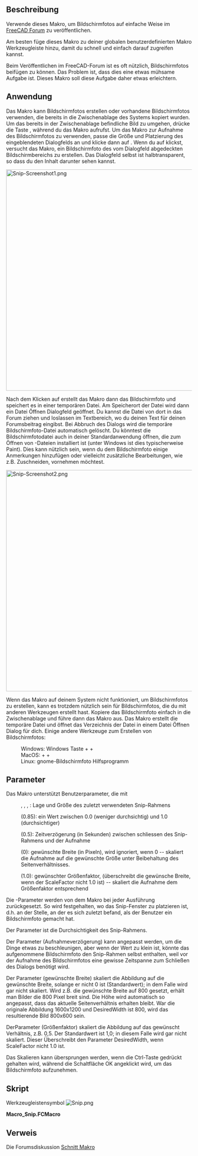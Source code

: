 <languages/>

{{Macro/de
|Name=Bildschirmfoto
|Icon=Snip.png
|Description=Verwende dieses Makro, um Bildschirmfotos im FreeCAD-Forum zu veröffentlichen.<br/> Am besten füge dieses Makro zu deiner globalen benutzerdefinierten Makro-Werkzeugleiste hinzu, damit du schnell und einfach darauf zugreifen kannst.<br/> Wenn du im FreeCAD-Forum veröffentlichst, ist es oft nützlich, Bildschirmfotos einbinden zu können. Das Problem ist, dass dies eine etwas mühsame Aufgabe ist. Dieses Makro soll diese Aufgabe etwas erleichtern.<br/>Das Makro kann Bildschirmfotos machen oder es kann vorhandene Bildschirmfotos verwenden, die bereits in die Zwischenablage des Systems kopiert wurden. Um das bereits in der Zwischenablage befindliche Bild zu umgehen, drücke die Umschalttaste, während du das Makro aufrufst. Um das Makro zur Aufnahme des Bildschirmfotos zu verwenden, passe die Größe und Platzierung des eingeblendeten Dialogfelds an, und klicke dann auf OK. Wenn du auf OK klickst, versucht das Makro, ein Bildschirmfoto des vom Dialogfeld abgedeckten Bildschirmbereichs zu erstellen. Das Dialogfeld selbst ist halbtransparent, so dass du den Inhalt darunter sehen kannst. 
|Author=TheMarkster
|Version=1.3
|Date=2024.07.23
|FCVersion=Alle
|Download=[https://wiki.freecad.org/images/a/a0/Snip.png ToolBar Icon]
|SeeAlso=[[Macro_Copy3DViewToClipboard|Macro Copy3DViewToClipboard]], [[Macro_Screen_Wiki|Macro Screen Wiki]]
|Shortcut=Unter Windows: Windows Key + Shift + S<br/>
Unter Mac: Command + Shift + 4<br/>
Unter Linux: gnome-screenshot utility<br/>
}}

<span id="Description"></span>
==Beschreibung==

Verwende dieses Makro, um Bildschirmfotos auf einfache Weise im [https://forum.freecad.org FreeCAD Forum] zu veröffentlichen.

Am besten füge dieses Makro zu deiner globalen benutzerdefinierten Makro Werkzeugleiste hinzu, damit du schnell und einfach darauf zugreifen kannst.

Beim Veröffentlichen im FreeCAD-Forum ist es oft nützlich, Bildschirmfotos beifügen zu können. Das Problem ist, dass dies eine etwas mühsame Aufgabe ist. Dieses Makro soll diese Aufgabe daher etwas erleichtern.

<span id="Usage"></span>
==Anwendung==

Das Makro kann Bildschirmfotos erstellen oder vorhandene Bildschirmfotos verwenden, die bereits in die Zwischenablage des Systems kopiert wurden. Um das bereits in der Zwischenablage befindliche Bild zu umgehen, drücke die Taste {{KEY|Umschalten}}, während du das Makro aufrufst. Um das Makro zur Aufnahme des Bildschirmfotos zu verwenden, passe die Größe und Platzierung des eingeblendeten Dialogfelds an und klicke dann auf {{Button|OK}}. Wenn du auf {{Button|OK}} klickst, versucht das Makro, ein Bildschirmfoto des vom Dialogfeld abgedeckten Bildschirmbereichs zu erstellen. Das Dialogfeld selbst ist halbtransparent, so dass du den Inhalt darunter sehen kannst.

[[File:Snip-Screenshot1.png|600px]]
{{Caption|Beachte den halbtransparenten Dialog. Es wird nur der Bildschirminhalt unterhalb des Dialogs erfasst.}}

Nach dem Klicken auf {{Button|OK}} erstellt das Makro dann das Bildschirmfoto und speichert es in einer temporären Datei.  Am Speicherort der Datei wird dann ein Datei Öffnen Dialogfeld geöffnet. Du kannst die Datei von dort in das Forum ziehen und loslassen im Textbereich, wo du deinen Text für deinen Forumsbeitrag eingibst. Bei Abbruch des Dialogs wird die temporäre Bildschirmfoto-Datei automatisch gelöscht.  Du könntest die Bildschirmfotodatei auch in deiner Standardanwendung öffnen, die zum Öffnen von {{FileName|.png}}-Dateien installiert ist (unter Windows ist dies typischerweise Paint). Dies kann nützlich sein, wenn du dem Bildschirmfoto einige Anmerkungen hinzufügen oder vielleicht zusätzliche Bearbeitungen, wie z.B. Zuschneiden, vornehmen möchtest.

[[File:Snip-Screenshot2.png|600px]]
{{Caption|Dies ist der Dateiöffnungsdialog, der nach der Aufnahme des Bildschirmfotos automatisch aufklappt. Das Bild kann in das Forum gezogen und losgelassen werden oder es kann zur weiteren Bearbeitung in deiner System-Standardanwendung zum Öffnen von .png-Dateien geöffnet werden. 
Alternativ dazu kannst du auf das Bild rechtsklicken und {{KEY|Öffnen mit..}} mit einer anderen Anwendung deiner Wahl öffnen.}}

Wenn das Makro auf deinem System nicht funktioniert, um Bildschirmfotos zu erstellen, kann es trotzdem nützlich sein für Bildschirmfotos, die du mit anderen Werkzeugen erstellt hast.  Kopiere das Bildschirmfoto einfach in die Zwischenablage und führe dann das Makro aus. Das Makro erstellt die temporäre Datei und öffnet das Verzeichnis der Datei in einem Datei Öffnen Dialog für dich. Einige andere Werkzeuge zum Erstellen von Bildschirmfotos:

: Windows: Windows Taste + {{KEY|Umschalten}} + {{KEY|S}}
: MacOS: {{KEY|Command}} + {{KEY|Umschalten}} + {{KEY|4}}
: Linux: gnome-Bildschirmfoto Hilfsprogramm

<span id="Parameters"></span>
==Parameter==

Das Makro unterstützt Benutzerparameter, die mit {{MenuCommand|Werkzeuge → Parameter bearbeiten... → Plugins → Snip_Macro}}

: {{incode|LastX}}, {{incode|LastY}}, {{incode|LastWidth}}, {{incode|LastHight}}: Lage und Größe des zuletzt verwendeten Snip-Rahmens
: {{incode|WindowOpacity}} (0.85): ein Wert zwischen 0.0 (weniger durchsichtig) und 1.0 (durchsichtiger)
: {{incode|SnipDelay}} (0.5): Zeitverzögerung (in Sekunden) zwischen schliessen des Snip-Rahmens und der Aufnahme
: {{incode|DesiredWidth}} (0): gewünschte Breite (in Pixeln), wird ignoriert, wenn 0 -- skaliert die Aufnahme auf die gewünschte Größe unter Beibehaltung des Seitenverhältnisses.
: {{incode|ScaleFactor}} (1.0): gewünschter Größenfaktor, (überschreibt die gewünsche Breite, wenn der ScaleFactor nicht 1.0 ist) -- skaliert die Aufnahme dem Größenfaktor entsprechend

Die {{incode|Last}}-Parameter werden von dem Makro bei jeder Ausführung zurückgesetzt. So wird festgehalten, wo das Snip-Fenster zu platzieren ist, d.h. an der Stelle, an der es sich zuletzt befand, als der Benutzer ein Bildschirmfoto gemacht hat.

Der Parameter {{incode|WindowOpacity}} ist die Durchsichtigkeit des Snip-Rahmens.

Der Parameter {{incode|SnipDelay}} (Aufnahmeverzögerung) kann angepasst werden, um die Dinge etwas zu beschleunigen, aber wenn der Wert zu klein ist, könnte das aufgenommene Bildschirmfoto den Snip-Rahmen selbst enthalten, weil vor der Aufnahme des Bildschirmfotos eine gewisse Zeitspanne zum Schließen des Dialogs benötigt wird.

Der Parameter {{incode|DesiredWidth}} (gewünschte Breite) skaliert die Abbildung auf die gewünschte Breite, solange er nicht 0 ist (Standardwert); in dem Falle wird gar nicht skaliert. Wird z.B. die gewünschte Breite auf 800 gesetzt, erhält man Bilder die 800 Pixel breit sind. Die Höhe wird automatisch so angepasst, dass das aktuelle Seitenverhältnis erhalten bleibt. War die originale Abbildung 1600x1200 und DesiredWidth ist 800, wird das resultierende Bild 800x600 sein.

DerParameter {{incode|ScaleFactor}} (Größenfaktor) skaliert die Abbildung auf das gewünscht Verhältnis, z.B. 0,5. Der Standardwert ist 1,0; in diesem Falle wird gar nicht skaliert. Dieser Überschreibt den Parameter DesiredWidth, wenn ScaleFactor nicht 1.0 ist.

Das Skalieren kann übersprungen werden, wenn die Ctrl-Taste gedrückt gehalten wird, während die Schaltfläche OK angeklickt wird, um das Bildschirmfoto aufzunehmen.

<span id="Script"></span>
==Skript== 

Werkzeugleistensymbol [[Image:Snip.png]]

'''Macro_Snip.FCMacro'''

{{MacroCode|code=
# -*- coding: utf-8 -*-
"""
***************************************************************************
*   Copyright (c) 2019 <TheMarkster>                                      *
*                                                                         *
*   This file is a supplement to the FreeCAD CAx development system.      *
*                                                                         *
*   This program is free software; you can redistribute it and/or modify  *
*   it under the terms of the GNU Lesser General Public License (LGPL)    *
*   as published by the Free Software Foundation; either version 2 of     *
*   the License, or (at your option) any later version.                   *
*                                                                         *
*   This software is distributed in the hope that it will be useful,      *
*   but WITHOUT ANY WARRANTY; without even the implied warranty of        *
*   MERCHANTABILITY or FITNESS FOR A PARTICULAR PURPOSE. See the          *
*   GNU Library General Public License at http://www.gnu.org/licenses     *
*   for more details.                                                     *
*                                                                         *
*   For more information about the GNU Library General Public License     *
*   write to the Free Software Foundation, Inc., 59 Temple Place,         *
*   Suite 330, Boston, MA  02111-1307 USA                                 *
*                                                                         *
***************************************************************************
"""



"""
Snip Macro

This is a macro to make it easier to post screenshots to the FreeCAD forum.

The forum supports a drag and drop interface -- just drag and drop an image to the
textarea where you type in your post. But it still requires many
tedious steps. This macro is to reduce some of those steps.

You should add the macro to your custom macro toolbar to save as many clicks as possible.

The first thing the macro does is to check if there is an image already saved to the
system clipboard, and if so, it uses that one. To bypass the clipboard, press Shift
while invoking the macro.

"""

__title__ = "Snip"
__author__ = "TheMarkster"
__url__ = ""
__Wiki__ = ""
__date__ = "2024.07.23"
__version__ = 1.3
import FreeCAD
from PySide import QtGui,QtCore
import uuid
import time
import tempfile, os, shutil

# class SnipBox(QtGui.QDialog):
#     def __init__(self, scale, desired_width):
#         QtGui.QDialog.__init__(self)
#         self.scale = scale
#         self.desired_width = desired_width
#
#         self.detailsTextEdit = QtGui.QTextEdit("Details")
#         self.Details = QtGui.QPushButton("Details")
#         self.Scaling = QtGui.QPushButton("Scaling")
#         self.Details.clicked.connect(self.onDetailsClicked)
#         self.Scaling.clicked.connect(self.onScalingClicked)
#         layout = QtGui.QVBoxLayout()
#         layout.addWidget(self.detailsTextEdit)
#         layout.addStretch()
#         buttons = QtGui.QDialogButtonBox(
#             QtGui.QDialogButtonBox.Ok,
#             QtCore.Qt.Horizontal, self)
#         buttons.accepted.connect(self.accept)
#         buttons.rejected.connect(self.reject)
#         buttons.addButton(self.Details, QtGui.QDialogButtonBox.ActionRole)
#         buttons.addButton(self.Scaling, QtGui.QDialogButtonBox.ActionRole)
#         buttons.setCenterButtons(True)
#         layout.addWidget(buttons)
#         self.setLayout(layout)
#         self.detailsTextEdit.setVisible(False)
#
#     def setDetailedText(self, txt):
#         self.detailsTextEdit.setText(txt)
#
#     def setTitle(self, rectwidth, rectheight):
#         if self.scale != 1.0:
#            out_width = rect.width()*scale_factor
#         elif self.desired_width != 0:
#             out_width = desired_width
#         self.setWindowTitle(f"Snip macro v{__version__} {rectwidth} x {rectheight} output width {out_width}")
#
#
#     def onDetailsClicked(self):
#         self.detailsTextEdit.setVisible(not self.detailsTextEdit.isVisible())
#
#     def onScalingClicked(self):
#         pass
#
#     def event(self, e): #credit serge_gubenko of stackoverflow for this
#         result = QtGui.QDialog.event(self, e)
#         self.setMinimumHeight(0)
#         self.setMaximumHeight(16777215)
#         self.setMinimumWidth(0)
#         self.setMaximumWidth(16777215)
#         self.setSizePolicy(QtGui.QSizePolicy.Expanding, QtGui.QSizePolicy.Expanding)
#         textEdit = self.findChild(QtGui.QTextEdit)
#         if textEdit != None :
#             textEdit.setMinimumHeight(0)
#             textEdit.setMaximumHeight(16777215)
#             textEdit.setMinimumWidth(0)
#             textEdit.setMaximumWidth(16777215)
#             textEdit.setSizePolicy(QtGui.QSizePolicy.Expanding, QtGui.QSizePolicy.Expanding)
# #thanks to mario52 for this
#         if result == True:
#             try:
#                 rect = mb.frameGeometry()
#                 rectwidth  = rect.width()
#                 rectheight = rect.height()
#                 mb.setTitle(rectwidth,rectheight)
#
#             except Exception:
#                 None
# ##############
#         return result
class SnipBox(QtGui.QDialog):
    def __init__(self, scale, desired_width):
        QtGui.QDialog.__init__(self)
        self.pg = FreeCAD.ParamGet("User parameter:Plugins/Snip_Macro")
        self.scale = scale
        self.desired_width = desired_width

        self.detailsTextEdit = QtGui.QTextEdit("Details")
        self.Details = QtGui.QPushButton("Details")
        self.Scaling = QtGui.QPushButton("Scaling")
        self.Details.clicked.connect(self.onDetailsClicked)
        self.Scaling.clicked.connect(self.onScalingClicked)

        layout = QtGui.QVBoxLayout()
        layout.addWidget(self.detailsTextEdit)
        layout.addStretch()

        # Scaling widgets
        self.scaleLabel = QtGui.QLabel("Scale:")
        self.scaleSpinBox = QtGui.QDoubleSpinBox()
        self.scaleSpinBox.setDecimals(2)
        self.scaleSpinBox.setSingleStep(0.1)
        self.scaleSpinBox.setValue(self.scale)
        self.scaleSpinBox.valueChanged.connect(self.updateScale)

        self.fixedWidthLabel = QtGui.QLabel("Fixed Width:")
        self.fixedWidthSpinBox = QtGui.QSpinBox()
        self.fixedWidthSpinBox.setRange(0, 10000)
        self.fixedWidthSpinBox.setValue(self.desired_width)
        self.fixedWidthSpinBox.valueChanged.connect(self.updateDesiredWidth)

        self.scaleLayout = QtGui.QVBoxLayout()
        self.scaleText = QtGui.QLabel("Scale values other than 1.0 will override fixed width setting")
        self.scaleLayout.addWidget(self.scaleText)
        scaleHBox1 = QtGui.QHBoxLayout()
        scaleHBox1.addWidget(self.scaleLabel)
        scaleHBox1.addWidget(self.scaleSpinBox)

        scaleHBox2 = QtGui.QHBoxLayout()
        scaleHBox2.addWidget(self.fixedWidthLabel)
        scaleHBox2.addWidget(self.fixedWidthSpinBox)

        self.scaleLayout.addLayout(scaleHBox1)
        self.scaleLayout.addLayout(scaleHBox2)

        self.scaleWidget = QtGui.QWidget()
        self.scaleWidget.setLayout(self.scaleLayout)
        self.scaleWidget.setVisible(False)

        layout.addWidget(self.scaleWidget)

        buttons = QtGui.QDialogButtonBox(
            QtGui.QDialogButtonBox.Ok,
            QtCore.Qt.Horizontal, self)
        buttons.accepted.connect(self.accept)
        buttons.rejected.connect(self.reject)
        buttons.addButton(self.Details, QtGui.QDialogButtonBox.ActionRole)
        buttons.addButton(self.Scaling, QtGui.QDialogButtonBox.ActionRole)
        buttons.setCenterButtons(True)
        layout.addWidget(buttons)
        self.setLayout(layout)
        self.detailsTextEdit.setVisible(False)

    def setDetailedText(self, txt):
        self.detailsTextEdit.setText(txt)

    def setTitle(self, rectwidth, rectheight):
        if self.scale != 1.0:
            out_width = rectwidth * self.scale
        elif self.desired_width != 0:
            out_width = self.desired_width
        self.setWindowTitle(f"Snip macro v{__version__} {rectwidth} x {rectheight} output width {out_width}")

    def onDetailsClicked(self):
        if self.scaleWidget.isVisible():
            self.scaleWidget.setVisible(False)
        self.detailsTextEdit.setVisible(not self.detailsTextEdit.isVisible())

    def onScalingClicked(self):
        if self.detailsTextEdit.isVisible():
            self.detailsTextEdit.setVisible(False)
        self.scaleWidget.setVisible(not self.scaleWidget.isVisible())

    def updateScale(self, value):
        self.scale = value
        self.pg.SetFloat("ScaleFactor", self.scale)

    def updateDesiredWidth(self, value):
        self.desired_width = value
        self.pg.SetInt("DesiredWidth", self.desired_width)

    def event(self, e): #credit serge_gubenko of stackoverflow for this
        result = QtGui.QDialog.event(self, e)
        self.setMinimumHeight(0)
        self.setMaximumHeight(16777215)
        self.setMinimumWidth(0)
        self.setMaximumWidth(16777215)
        self.setSizePolicy(QtGui.QSizePolicy.Expanding, QtGui.QSizePolicy.Expanding)
        textEdit = self.findChild(QtGui.QTextEdit)
        if textEdit != None :
            textEdit.setMinimumHeight(0)
            textEdit.setMaximumHeight(16777215)
            textEdit.setMinimumWidth(0)
            textEdit.setMaximumWidth(16777215)
            textEdit.setSizePolicy(QtGui.QSizePolicy.Expanding, QtGui.QSizePolicy.Expanding)
#thanks to mario52 for this
        if result == True:
            try:
                rect = mb.frameGeometry()
                rectwidth  = rect.width()
                rectheight = rect.height()
                mb.setTitle(rectwidth,rectheight)
            except Exception:
                None
##############
        return result

def get_screen_for_widget(widget):
    screen_geometry = widget.geometry()
    for screen in QtGui.QApplication.screens():
        if screen.geometry().contains(screen_geometry.center()):
            return screen
def get_widget_screen_coordinates(widget):
    screen = get_screen_for_widget(widget)
    widget_geometry = widget.geometry()
    screen_geometry = screen.geometry()
    return QtCore.QRect(widget_geometry.x() - screen_geometry.x(),
                        widget_geometry.y() - screen_geometry.y(),
                        widget_geometry.width(),
                        widget_geometry.height())


pg = FreeCAD.ParamGet("User parameter:Plugins/Snip_Macro")
#parameters were originally in BaseApp, but should be in Plugins, so relocate if necessary
if FreeCAD.ParamGet("User parameter:BaseApp/Preferences").HasGroup("Snip_Macro"):
    deprecated = FreeCAD.ParamGet("User parameter:BaseApp/Preferences/Snip_Macro")
    pg.SetInt("LastX",deprecated.GetInt("LastX",0))
    pg.SetInt("LastY",deprecated.GetInt("LastY",0))
    pg.SetInt("LastWidth",deprecated.GetInt("LastWidth",0))
    pg.SetInt("LastHeight",deprecated.GetInt("LastHeight",0))
    pg.SetFloat("WindowOpacity",deprecated.GetFloat("WindowOpacity",0.85))
    pg.SetFloat("SnipDelay",deprecated.GetFloat("SnipDelay",0.5))
    FreeCAD.ParamGet("User parameter:BaseApp/Preferences").RemGroup("Snip_Macro")

desired_width = pg.GetInt("DesiredWidth",0) #used for scaling to desired width, maintaining aspect ratio
pg.SetInt("DesiredWidth", desired_width)
scale_factor = pg.GetFloat("ScaleFactor", 1.0) #scale by scale factor instead of desired width
pg.SetFloat("ScaleFactor", scale_factor)

skipClipboard = False
modifiers = QtGui.QApplication.keyboardModifiers()
if modifiers == QtCore.Qt.ShiftModifier:
    skipClipboard = True

userCanceled = False
fname = "Snip macro screenshot-"+str(uuid.uuid4())[:6]+".png"
image = None
if not skipClipboard:
    clip = QtGui.QClipboard()
    image = clip.image(QtGui.QClipboard.Clipboard)
if not image:

    #use our own screen grabber
    mb = SnipBox(scale_factor, desired_width)
    details = """
Move and resize this box to cover the part of the screen you wish to grab.
If it succeeds an open file dialog will appear. Drag and drop the file
from the open file dialog to the forum. The file will be deleted after
you close the dialog.

If this fails you can still use this macro to handle screenshots you
copied to the clipboard using other tools:

Windows snip tool: Window Key + Shift + S
Mac snip tool: Command + Shift + 4
Linux: gnome-screenshot utility

If the macro finds there is already an image copied to the clipboard
it uses that image instead of bringing up this dialog. Press Shift
while invoking this macro to bypass the clipboard. Alternatively,
you can clear the image from the clipboard by copying some text to it.

The Open button will open the file in the system
default application for handling png files, e.g. Paint in windows. This
can be useful if you wish to annotate the screenshot. But most of the
time you will simply want to drag and drop the file to the forum, then
Cancel to close the open file dialog afterwards.

If you wish to open the screenshot file with another application, right-click
the file and select open with... option or drag/drop to that other application.

User Parameters: These can be accessed via Tools menu -> Edit Parameters in
Plugins -> Snip_Macro:

LastX, LastY, LastWidth, LastHeight -- location and size of snip box last use
WindowOpacity (0.85) -- value between 0.0 (less opaque) and 1.0 (more opaque)
SnipDelay (0.5) -- time (in seconds) delay between snip box close and snip
DesiredWidth -- image will be scaled to this width (unless it is 0) maintaining
current aspect ratio.
ScaleFactor -- float value, e.g. 0.5 -- image will be scaled to that scale factor.
Note: ScaleFactor (if not 1.0) will take precedence over DesiredWidth
Hold down Ctrl key to ignore scaling.

The SnipDelay parameter can be adjusted to speed things up a bit, but if it
is too small the screenshot taken might include the snip box itself because
we need to wait for it to close before taking the screenshot.

"""
   # mb.setWindowTitle("Snip macro v"+str(__version__))
    mb.setDetailedText(details)
    if pg.GetFloat("WindowOpacity",0.85) == 0.85:
        pg.SetFloat("WindowOpacity",0.85)
    mb.setWindowOpacity(pg.GetFloat("WindowOpacity",0.85))
    lastX = pg.GetInt("LastX",0)
    lastY = pg.GetInt("LastY",0)
    lastWidth = pg.GetInt("LastWidth",100)
    lastHeight = pg.GetInt("LastHeight",100)
    mb.setGeometry(lastX, lastY, lastWidth, lastHeight)
    mb.resize(lastWidth, lastHeight)
    mb.setWindowFlags(QtCore.Qt.Tool)
    result = mb.exec_()
    if not result:
        userCanceled = True
    if not userCanceled:
        clientRect = mb.geometry()
        scale_factor = mb.scale
        desired_width = mb.desired_width
        rect = get_widget_screen_coordinates(mb)
        diff = rect.height()-clientRect.height()
        pg.SetInt("LastX", rect.x())
        pg.SetInt("LastY", rect.y())
        pg.SetInt("LastWidth", rect.width())
        pg.SetInt("LastHeight", rect.height()-diff)
        QtGui.QApplication.processEvents()
        snipDelay = pg.GetFloat("SnipDelay", 0.5)
        if snipDelay == 0.5:
            pg.SetFloat("SnipDelay", 0.5)
        time.sleep(snipDelay) #give time for dialog to close before taking screenshot
        QtGui.QApplication.processEvents()
        if hasattr(QtGui.QApplication,"primaryScreen"):
            #screen = QtGui.QApplication.primaryScreen()
            screen = get_screen_for_widget(mb)
            image = screen.grabWindow(0,rect.x(),rect.y(),rect.width(),rect.height()).toImage()
        else:
            long_qdesktop_id = QtGui.QApplication.desktop().winId()
            image = QtGui.QPixmap.grabWindow(long_qdesktop_id, rect.x(), rect.y(), rect.width(), rect.height()).toImage()
        if not image:
            raise Exception("Snip Macro Error: Unable to grab screen image\n")
        modifiers = QtGui.QApplication.keyboardModifiers()
        skipScaling = False
        if modifiers == QtCore.Qt.ControlModifier:
            skipScaling = True
        if not skipScaling:
            if scale_factor != 1.0:
                image = image.smoothScaled(rect.width()*scale_factor, rect.height()*scale_factor)
            elif desired_width != 0:
                image = image.smoothScaled(desired_width, rect.height()*float(desired_width)/float(rect.width()))

if not userCanceled:
    dirPath = tempfile.mkdtemp()
    filePath = dirPath + os.path.sep + fname
    image.save(filePath)
    fileName = QtGui.QFileDialog.getOpenFileName(QtGui.QApplication.activeWindow(),
    "Drag the image to the forum, then Cancel will delete the temporary file", dirPath, "PNG (*.png)")
    if fileName[0]:  #user selected Open or double-clicked file
        import subprocess, os, platform
        if platform.system() == 'Darwin':       # macOS
            subprocess.call(('open', fileName[0]))
        elif platform.system() == 'Windows':    # Windows
            os.startfile(fileName[0])
        else:                                   # linux variants
            subprocess.call(('xdg-open', fileName[0]))
        QtGui.QApplication.processEvents() #allow some time for file to open before deleting temp folder and contents
        time.sleep(1)
        QtGui.QApplication.processEvents()
    shutil.rmtree(dirPath)
}}

<span id="Link"></span>
==Verweis==

Die Forumsdiskussion [https://forum.freecad.org/viewtopic.php?f=9&t=38328&sid=385bf3174dcae7fb8bdf529f4e76dfed Schnitt Makro]